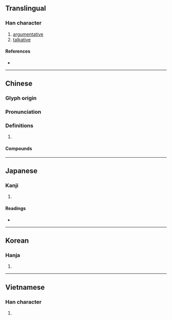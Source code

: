{{character info}}
==Translingual==

===Han character===
{{Han char|rn=30|rad=口|as=15|sn=18|four=66661|canj=RRSLR|ids=⿳吅臣吅}}

# [[argumentative]]
# [[talkative]]

====References====
* {{Han ref|kx=0212.430|dkj=04518|dj=0435.260|hdz=10699.190|uh=569A|ud=22170|bh=EFBD|bd=61373}}

----

==Chinese==
{{zh-forms}}

===Glyph origin===
{{Han etym}}

===Pronunciation===
{{zh-pron
|m=yín
|c=ngan4
|mc=y
|oc=y
|cat=
}}

===Definitions===
{{zh-hanzi}}

# {{rfdef|zh}}

====Compounds====
{{zh-der|嚚闇|嚚瘖|嚚訟|嚚猾}}

----

==Japanese==

===Kanji===
{{ja-kanji|grade=|rs=口15}}

# {{rfdef|ja|sort=口15}}

====Readings====
* {{ja-readings|on=ぎん,ごん,がん,げん|kun=わるい,おろか,つれない}}

----

==Korean==

===Hanja===
{{ko-hanja|은}}

# {{rfdef|ko|sort=口15}}

----

==Vietnamese==

===Han character===
{{vi-readings|readings=ngân|sort=口15}}

# {{rfdef|vi|sort=口15}}